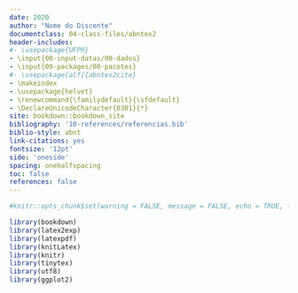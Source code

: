 ```yaml
--- 
date: 2020
author: "Nome do Discente"
documentclass: 04-class-files/abntex2
header-includes:
#- \usepackage{UFPR}        
- \input{00-input-datas/00-dados}
- \input{09-packages/00-pacotes}
#- \usepackage[alf]{abntex2cite}
- \makeindex
- \usepackage{helvet}
- \renewcommand{\familydefault}{\sfdefault}
- \DeclareUnicodeCharacter{0301}{*}
site: bookdown::bookdown_site
bibliography: '10-references/referencias.bib'
biblio-style: abnt
link-citations: yes
fontsize: '12pt'
side: 'oneside'
spacing: onehalfspacing
toc: false
references: false
---
```


```r
#knitr::opts_chunk$set(warning = FALSE, message = FALSE, echo = TRUE, fig.path="Images/")
```

```r
library(bookdown)
library(latex2exp)
library(latexpdf)
library(knitLatex)
library(knitr)
library(tinytex)
library(utf8)
library(ggplot2)
```


